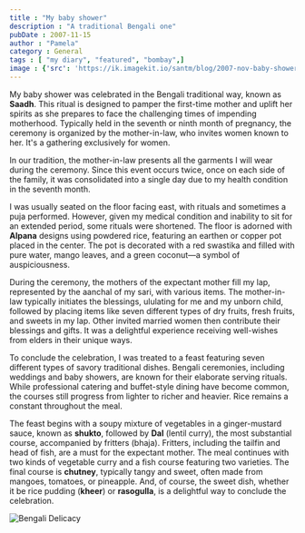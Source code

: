 ```yaml
---
title : "My baby shower"
description : "A traditional Bengali one"
pubDate : 2007-11-15
author : "Pamela"
category : General
tags : [ "my diary", "featured", "bombay",]
image : {'src': 'https://ik.imagekit.io/santm/blog/2007-nov-baby-shower.webp', 'alt': 'Baby Shower Blessing'}
---
```


My baby shower was celebrated in the Bengali traditional way, known as **Saadh**. This ritual is designed to pamper the first-time mother and uplift her spirits as she prepares to face the challenging times of impending motherhood. Typically held in the seventh or ninth month of pregnancy, the ceremony is organized by the mother-in-law, who invites women known to her. It's a gathering exclusively for women.

In our tradition, the mother-in-law presents all the garments I will wear during the ceremony. Since this event occurs twice, once on each side of the family, it was consolidated into a single day due to my health condition in the seventh month.

I was usually seated on the floor facing east, with rituals and sometimes a puja performed. However, given my medical condition and inability to sit for an extended period, some rituals were shortened. The floor is adorned with **Alpana** designs using powdered rice, featuring an earthen or copper pot placed in the center. The pot is decorated with a red swastika and filled with pure water, mango leaves, and a green coconut—a symbol of auspiciousness.

During the ceremony, the mothers of the expectant mother fill my lap, represented by the aanchal of my sari, with various items. The mother-in-law typically initiates the blessings, ululating for me and my unborn child, followed by placing items like seven different types of dry fruits, fresh fruits, and sweets in my lap. Other invited married women then contribute their blessings and gifts. It was a delightful experience receiving well-wishes from elders in their unique ways.

To conclude the celebration, I was treated to a feast featuring seven different types of savory traditional dishes. Bengali ceremonies, including weddings and baby showers, are known for their elaborate serving rituals. While professional catering and buffet-style dining have become common, the courses still progress from lighter to richer and heavier. Rice remains a constant throughout the meal.

The feast begins with a soupy mixture of vegetables in a ginger-mustard sauce, known as **shukto**, followed by **Dal** (lentil curry), the most substantial course, accompanied by fritters (bhaja). Fritters, including the tailfin and head of fish, are a must for the expectant mother. The meal continues with two kinds of vegetable curry and a fish course featuring two varieties. The final course is **chutney**, typically tangy and sweet, often made from mangoes, tomatoes, or pineapple. And, of course, the sweet dish, whether it be rice pudding (**kheer**) or **rasogulla**, is a delightful way to conclude the celebration.

<Image src={pic1} alt="Bengali Delicacy"/>